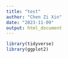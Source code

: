 ```yaml
---
title: "test"
author: "Chen Zi Xin"
date: "2023-11-09"
output: html_document
---
```


```r
library(tidyverse)
library(ggplot2)



```


